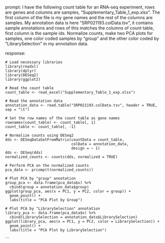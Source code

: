 prompt:
I have the following count table for an RNA-seq experiment, rows are genes and columns are samples, "Supplementary_Table_1_exp.xlsx". The first column of the file is my gene names and the rest of the columns are samples. My annotation data is here  "SRP021193.colData.tsv", it contains sample annotations and rows of this matches the columns of count table, first column is the sample ids. Normalize counts, make two PCA plots for samples, one color coded samples by "group" and the other color coded by "LibrarySelection" in my annotation data.

response:
```
# Load necessary libraries
library(readxl)
library(dplyr)
library(DESeq2)
library(ggplot2)

# Read the count table
count_table <- read_excel("Supplementary_Table_1_exp.xlsx")

# Read the annotation data
annotation_data <- read.table("SRP021193.colData.tsv", header = TRUE, sep = "\t")

# Set the row names of the count table as gene names
rownames(count_table) <- count_table[, 1]
count_table <- count_table[, -1]

# Normalize counts using DESeq2
dds <- DESeqDataSetFromMatrix(countData = count_table,
                              colData = annotation_data,
                              design = ~ 1)
dds <- DESeq(dds)
normalized_counts <- counts(dds, normalized = TRUE)

# Perform PCA on the normalized counts
pca_data <- prcomp(t(normalized_counts))

# Plot PCA by "group" annotation
group_pca <- data.frame(pca_data$x) %>%
  cbind(group = annotation_data$group)
ggplot(group_pca, aes(x = PC1, y = PC2, color = group)) +
  geom_point() +
  labs(title = "PCA Plot by Group")

# Plot PCA by "LibrarySelection" annotation
library_pca <- data.frame(pca_data$x) %>%
  cbind(LibrarySelection = annotation_data$LibrarySelection)
ggplot(library_pca, aes(x = PC1, y = PC2, color = LibrarySelection)) +
  geom_point() +
  labs(title = "PCA Plot by LibrarySelection")
```
```
